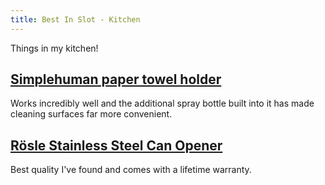 ```yaml
---
title: Best In Slot - Kitchen
---
```


Things in my kitchen!

## [Simplehuman paper towel holder](https://www.simplehuman.com/products/paper-towel-holder-tension-arm/)

Works incredibly well and the additional spray bottle built into it has made cleaning surfaces far more convenient.

## [Rösle Stainless Steel Can Opener](https://www.roesle.com/us/can-opener-with-pliers-grip/)

Best quality I've found and comes with a lifetime warranty.
